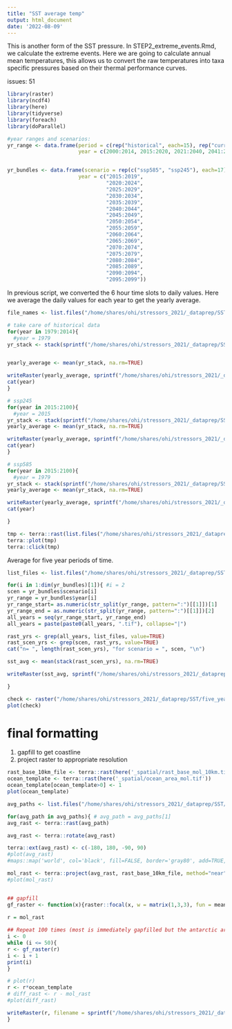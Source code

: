 ```yaml
---
title: "SST average temp"
output: html_document
date: '2022-08-09'
---
```


This is another form of the SST pressure. In STEP2_extreme_events.Rmd, we calculate the extreme events.  Here we are going to calculate annual mean temperatures, this allows us to convert the raw temperatures into taxa specific pressures based on their thermal performance curves.  
 
issues: 51

```r
library(raster)
library(ncdf4)
library(here)
library(tidyverse)
library(foreach)
library(doParallel)

#year ranges and scenarios:
yr_range <- data.frame(period = c(rep("historical", each=15), rep("current", each=6), rep(c("near", "medium", "long"), each=20)),
                       year = c(2000:2014, 2015:2020, 2021:2040, 2041:2060, 2081:2100))


yr_bundles <- data.frame(scenario = rep(c("ssp585", "ssp245"), each=17),
                       year = c("2015:2019",  
                                "2020:2024", 
                                "2025:2029",
                                "2030:2034",
                                "2035:2039",
                                "2040:2044",
                                "2045:2049",
                                "2050:2054",
                                "2055:2059",
                                "2060:2064",
                                "2065:2069",
                                "2070:2074",
                                "2075:2079",
                                "2080:2084",
                                "2085:2089",
                                "2090:2094",
                                "2095:2099"))

```

In previous script, we converted the 6 hour time slots to daily values. Here we average the daily values for each year to get the yearly average.

```r
file_names <- list.files("/home/shares/ohi/stressors_2021/_dataprep/SST/year_merge/", full=TRUE)

# take care of historical data
for(year in 1979:2014){
  #year = 1979
yr_stack <- stack(sprintf("/home/shares/ohi/stressors_2021/_dataprep/SST/year_merge/hist_%s.nc", year), varname="tos")


yearly_average <- mean(yr_stack, na.rm=TRUE)

writeRaster(yearly_average, sprintf("/home/shares/ohi/stressors_2021/_dataprep/SST/year_average/hist_%s.tif", year), bylayer=TRUE, format='GTiff', overwrite=TRUE)
cat(year)
}

# ssp245
for(year in 2015:2100){
  #year = 2015
yr_stack <- stack(sprintf("/home/shares/ohi/stressors_2021/_dataprep/SST/year_merge/ssp245_%s.nc", year), varname="tos")
yearly_average <- mean(yr_stack, na.rm=TRUE)

writeRaster(yearly_average, sprintf("/home/shares/ohi/stressors_2021/_dataprep/SST/year_average/ssp245_%s.tif", year), bylayer=TRUE, format='GTiff', overwrite=TRUE)
cat(year)
}

# ssp585
for(year in 2015:2100){
  #year = 1979
yr_stack <- stack(sprintf("/home/shares/ohi/stressors_2021/_dataprep/SST/year_merge/ssp585_%s.nc", year), varname="tos")
yearly_average <- mean(yr_stack, na.rm=TRUE)

writeRaster(yearly_average, sprintf("/home/shares/ohi/stressors_2021/_dataprep/SST/year_average/ssp585_%s.tif", year), bylayer=TRUE, format='GTiff', overwrite=TRUE)
cat(year)

}

tmp <- terra::rast(list.files("/home/shares/ohi/stressors_2021/_dataprep/SST/year_average", full=TRUE)[1])
terra::plot(tmp)
terra::click(tmp)
```

Average for five year periods of time.
```r
list_files <- list.files("/home/shares/ohi/stressors_2021/_dataprep/SST/year_average", full=TRUE)

for(i in 1:dim(yr_bundles)[1]){ #i = 2
scen = yr_bundles$scenario[i]
yr_range = yr_bundles$year[i]
yr_range_start= as.numeric(str_split(yr_range, pattern=":")[[1]])[1] 
yr_range_end = as.numeric(str_split(yr_range, pattern=":")[[1]])[2]
all_years = seq(yr_range_start, yr_range_end)
all_years = paste(paste0(all_years, ".tif"), collapse="|")

rast_yrs <- grep(all_years, list_files, value=TRUE)
rast_scen_yrs <- grep(scen, rast_yrs, value=TRUE)
cat("n= ", length(rast_scen_yrs), "for scenario = ", scen, "\n")

sst_avg <- mean(stack(rast_scen_yrs), na.rm=TRUE)

writeRaster(sst_avg, sprintf("/home/shares/ohi/stressors_2021/_dataprep/SST/five_year_average/sst_avg_%s_%s_%s.tif", scen, yr_range_start, yr_range_end), overwrite=TRUE)

}

check <- raster("/home/shares/ohi/stressors_2021/_dataprep/SST/five_year_average/sst_avg_ssp245_2095_2099.tif")
plot(check)
```


# final formatting
1. gapfill to get coastline
2. project raster to appropriate resolution

```r

rast_base_10km_file <- terra::rast(here('_spatial/rast_base_mol_10km.tif'))
ocean_template <- terra::rast(here('_spatial/ocean_area_mol.tif'))
ocean_template[ocean_template>0] <- 1
plot(ocean_template)

avg_paths <- list.files("/home/shares/ohi/stressors_2021/_dataprep/SST/five_year_average", full=TRUE)

for(avg_path in avg_paths){ # avg_path = avg_paths[1]
avg_rast <- terra::rast(avg_path)

avg_rast <- terra::rotate(avg_rast)

terra::ext(avg_rast) <- c(-180, 180, -90, 90)
#plot(avg_rast)
#maps::map('world', col='black', fill=FALSE, border='gray80', add=TRUE, size=0.5)

mol_rast <- terra::project(avg_rast, rast_base_10km_file, method="near", over=TRUE)
#plot(mol_rast)


## gapfill
gf_raster <- function(x){raster::focal(x, w = matrix(1,3,3), fun = mean, na.rm=TRUE, na.policy="only")}

r = mol_rast
  
## Repeat 100 times (most is immediately gapfilled but the antarctic area was persistent)
i <- 0
while (i <= 50){
r <- gf_raster(r)
i <- i + 1
print(i)
}

# plot(r)
r <- r*ocean_template
# diff_rast <- r - mol_rast
#plot(diff_rast)

writeRaster(r, filename = sprintf("/home/shares/ohi/stressors_2021/_dataprep/SST/five_year_average_final/%s", basename(avg_path)), overwrite = TRUE)
}

```



